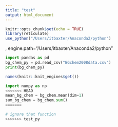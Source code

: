 ```yaml
---
title: "test"
output: html_document
---
```


```r
knitr::opts_chunk$set(echo = TRUE)
library(reticulate)
use_python("/Users/itbaxter/Anaconda2/python")
```

, engine.path="/Users/itbaxter/Anaconda2/python"

```python
import pandas as pd
bg_chem_py = pd.read_csv("BGchem2008data.csv")
print(bg_chem_py)
```


```r
names(knitr::knit_engines$get())
```

```python
import numpy as np
<<<<<<< HEAD
mean_bg_chem = bg_chem.mean(dim=1)
sum_bg_chem = bg_chem.sum()
=======

# ignore that function
>>>>>>> test_py
```

